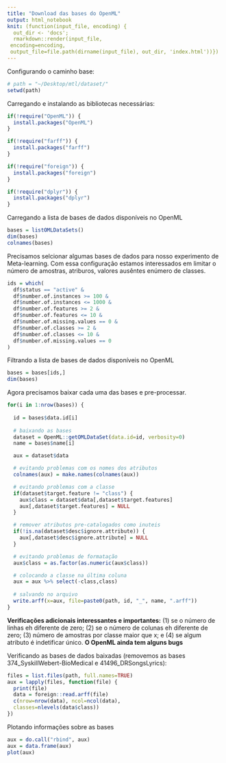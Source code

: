 ```yaml
---
title: "Download das bases do OpenML"
output: html_notebook
knit: (function(input_file, encoding) {
  out_dir <- 'docs';
  rmarkdown::render(input_file,
 encoding=encoding,
 output_file=file.path(dirname(input_file), out_dir, 'index.html'))})
---
```


Configurando o caminho base:

```r
# path = "~/Desktop/mtl/dataset/"
setwd(path)
```

Carregando e instalando as bibliotecas necessárias:

```r
if(!require("OpenML")) {
  install.packages("OpenML")
}

if(!require("farff")) {
  install.packages("farff")
}

if(!require("foreign")) {
  install.packages("foreign")
}

if(!require("dplyr")) {
  install.packages("dplyr")
}
```

Carregando a lista de bases de dados disponíveis no OpenML

```r
bases = listOMLDataSets()
dim(bases)
colnames(bases)
```

Precisamos selcionar algumas bases de dados para nosso experimento de Meta-learning. Com essa configuração estamos interessados em limitar o número de amostras, atriburos, valores ausêntes enúmero de classes.

```r
ids = which(
  df$status == "active" &
  df$number.of.instances >= 100 &
  df$number.of.instances <= 1000 &
  df$number.of.features >= 2 &
  df$number.of.features <= 10 &
  df$number.of.missing.values == 0 &
  df$number.of.classes >= 2 &
  df$number.of.classes <= 10 &
  df$number.of.missing.values == 0
)
```

Filtrando a lista de bases de dados disponíveis no OpenML

```r
bases = bases[ids,]
dim(bases)
```

Agora precisamos baixar cada uma das bases e pre-processar.

```r
for(i in 1:nrow(bases)) {
  
  id = bases$data.id[i]
  
  # baixando as bases
  dataset = OpenML::getOMLDataSet(data.id=id, verbosity=0)
  name = bases$name[i]

  aux = dataset$data

  # evitando problemas com os nomes dos atributos
  colnames(aux) = make.names(colnames(aux))

  # evitando problemas com a classe
  if(dataset$target.feature != "class") {
    aux$class = dataset$data[,dataset$target.features]
    aux[,dataset$target.features] = NULL
  }

  # remover atributos pre-catalogados como inuteis
  if(!is.na(dataset$desc$ignore.attribute)) {
    aux[,dataset$desc$ignore.attribute] = NULL
  }

  # evitando problemas de formatação
  aux$class = as.factor(as.numeric(aux$class))

  # colocando a classe na última coluna
  aux = aux %>% select(-class,class)
  
  # salvando no arquivo
  write.arff(x=aux, file=paste0(path, id, "_", name, ".arff"))
}
```

**Verificações adicionais interessantes e importantes:** (1) se o número de linhas eh diferente de zero; (2) se o número de colunas eh diferente de zero; (3) número de amostras por classe maior que x; e (4) se algum atributo é indetificar único. **O OpenML ainda tem alguns bugs**

Verificando as bases de dados baixadas (removemos as bases 374_SyskillWebert-BioMedical e 41496_DRSongsLyrics):

```r
files = list.files(path, full.names=TRUE)
aux = lapply(files, function(file) {
  print(file)
  data = foreign::read.arff(file)
  c(nrow=nrow(data), ncol=ncol(data), 
  classes=nlevels(data$class))
})
``` 

Plotando informações sobre as bases

```r
aux = do.call("rbind", aux)
aux = data.frame(aux)
plot(aux)
```

